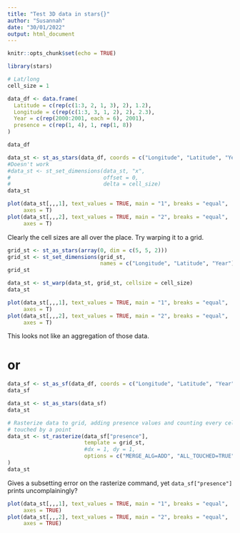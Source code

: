 ```yaml
---
title: "Test 3D data in stars{}"
author: "Susannah"
date: "30/01/2022"
output: html_document
---
```


```r
knitr::opts_chunk$set(echo = TRUE)
```

```r
library(stars)
```

```r
# Lat/long
cell_size = 1
```


```r
data_df <- data.frame(
  Latitude = c(rep(c(1:3, 2, 1, 3), 2), 1.2),
  Longitude = c(rep(c(1:3, 3, 1, 2), 2), 2.3),
  Year = c(rep(2000:2001, each = 6), 2001),
  presence = c(rep(1, 4), 1, rep(1, 8))
)

data_df
```

```r
data_st <- st_as_stars(data_df, coords = c("Longitude", "Latitude", "Year"))
#Doesn't work
#data_st <- st_set_dimensions(data_st, "x", 
#                             offset = 0,
#                             delta = cell_size)
data_st
```

```r
plot(data_st[,,,1], text_values = TRUE, main = "1", breaks = "equal",
     axes = T)
plot(data_st[,,,2], text_values = TRUE, main = "2", breaks = "equal",
     axes = T)

```

Clearly the cell sizes are all over the place.  Try warping it to a grid.

```r
grid_st <- st_as_stars(array(0, dim = c(5, 5, 2)))
grid_st <- st_set_dimensions(grid_st, 
                             names = c("Longitude", "Latitude", "Year"))
grid_st
```

```r
data_st <- st_warp(data_st, grid_st, cellsize = cell_size)
data_st
```

```r
plot(data_st[,,,1], text_values = TRUE, main = "1", breaks = "equal",
     axes = T)
plot(data_st[,,,2], text_values = TRUE, main = "2", breaks = "equal",
     axes = T)
```

This looks not like an aggregation of those data.

# or

```r
data_sf <- st_as_sf(data_df, coords = c("Longitude", "Latitude", "Year"))
data_sf
```

```r
data_st <- st_as_stars(data_sf)
data_st
```

```r
# Rasterize data to grid, adding presence values and counting every cell
# touched by a point 
data_st <- st_rasterize(data_sf["presence"],
                        template = grid_st,
                        #dx = 1, dy = 1,
                        options = c("MERGE_ALG=ADD", "ALL_TOUCHED=TRUE")
)
data_st
```
Gives a subsetting error on the rasterize command, yet `data_sf["presence"]`
prints uncomplainingly?

```r
plot(data_st[,,,1], text_values = TRUE, main = "1", breaks = "equal",
     axes = TRUE)
plot(data_st[,,,2], text_values = TRUE, main = "2", breaks = "equal",
     axes = TRUE)
```